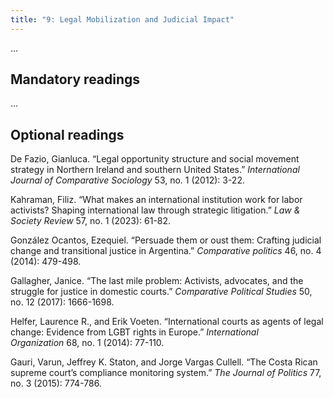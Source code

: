 ```yaml
---
title: "9: Legal Mobilization and Judicial Impact"
---
```


...

## Mandatory readings

...

## Optional readings

De Fazio, Gianluca. "Legal opportunity structure and social movement strategy in Northern Ireland and southern United States." *International Journal of Comparative Sociology* 53, no. 1 (2012): 3-22.

Kahraman, Filiz. "What makes an international institution work for labor activists? Shaping international law through strategic litigation." *Law & Society Review* 57, no. 1 (2023): 61-82.

González Ocantos, Ezequiel. "Persuade them or oust them: Crafting judicial change and transitional justice in Argentina." *Comparative politics* 46, no. 4 (2014): 479-498.

Gallagher, Janice. "The last mile problem: Activists, advocates, and the struggle for justice in domestic courts." *Comparative Political Studies* 50, no. 12 (2017): 1666-1698.

Helfer, Laurence R., and Erik Voeten. "International courts as agents of legal change: Evidence from LGBT rights in Europe." *International Organization* 68, no. 1 (2014): 77-110.

Gauri, Varun, Jeffrey K. Staton, and Jorge Vargas Cullell. "The Costa Rican supreme court’s compliance monitoring system." *The Journal of Politics* 77, no. 3 (2015): 774-786.

